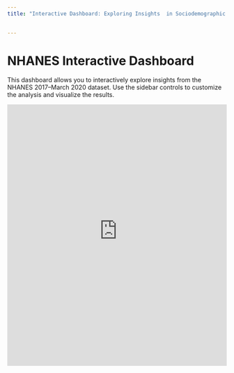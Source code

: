 ```yaml
---
title: "Interactive Dashboard: Exploring Insights  in Sociodemographic and Health Associations from the NHANES 2017–March 2020 Dataset"

    
---
```


# NHANES Interactive Dashboard

This dashboard allows you to interactively explore insights from the NHANES 2017–March 2020 dataset. Use the sidebar controls to customize the analysis and visualize the results.

<iframe src="https://boscommuto92.shinyapps.io/Study1Dashboard/" width="100%" height="600px" style="border: none;"></iframe>













